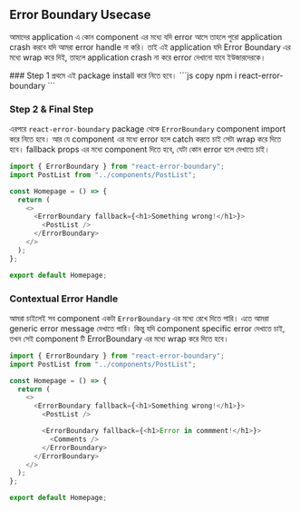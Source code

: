 
## Error Boundary Usecase

আমাদের application এ কোন component এর মধ্যে যদি error আসে তাহলে পুরো application crash করবে যদি আমরা error handle না করি। তাই এই application যদি Error Boundary এর মধ্যে wrap করে দিই, তাহলে application crash না করে error দেখানো যাবে ইউজারদেরকে।

<Steps>
### Step 1 
প্রথমে এই package install করে নিতে হবে।
```js copy 
npm i react-error-boundary 
```

### Step 2 & Final Step

এরপরে `react-error-boundary` package থেকে `ErrorBoundary` component import করে নিতে হবে। আর যে component এর মধ্যে error হলে catch করতে চাই সেটা wrap করে দিতে হবে। fallback props এর মধ্যে component দিতে হবে, যেটা কোন error হলে দেখাতে চাই।

```js copy showLineNumbers {1, 7, 9}
import { ErrorBoundary } from "react-error-boundary";
import PostList from "../components/PostList";

const Homepage = () => {
  return (
    <>
      <ErrorBoundary fallback={<h1>Something wrong!</h1>}>
        <PostList />
      </ErrorBoundary>
    </>
  );
};

export default Homepage;
```

### Contextual Error Handle

আমরা চাইলেই সব component একটা `ErrorBoundary` এর মধ্যে রেখে দিতে পারি। এতে আমরা generic error message দেখাতে পারি। কিন্তু যদি component specific error দেখাতে চাই, তখন সেই component টি ErrorBoundary এর মধ্যে wrap করে দিতে হবে।

```js copy showLineNumbers {10, 12, 7, 13}
import { ErrorBoundary } from "react-error-boundary";
import PostList from "../components/PostList";

const Homepage = () => {
  return (
    <>
      <ErrorBoundary fallback={<h1>Something wrong!</h1>}>
        <PostList />

        <ErrorBoundary fallback={<h1>Error in commment!</h1>}>
          <Comments />
        </ErrorBoundary>
      </ErrorBoundary>
    </>
  );
};

export default Homepage;
```

</Steps>

